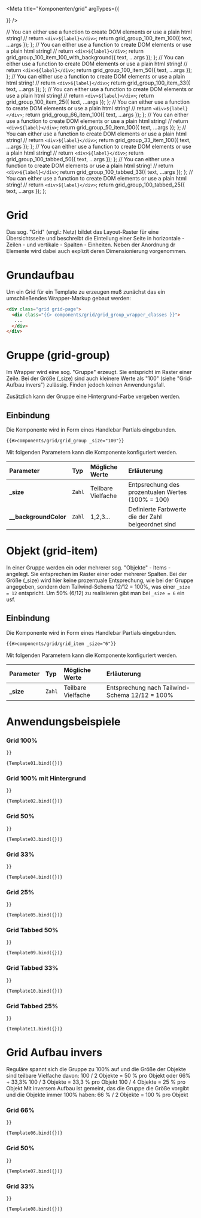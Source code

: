 


<Meta
  title="Komponenten/grid"
  argTypes={{
    
  }}
/>

  // You can either use a function to create DOM elements or use a plain html string!
  // return `<div>${label}</div>`;
  return grid_group_100_item_100({ text, ...args });
};
  // You can either use a function to create DOM elements or use a plain html string!
  // return `<div>${label}</div>`;
  return grid_group_100_item_100_with_background({ text, ...args });
};
  // You can either use a function to create DOM elements or use a plain html string!
  // return `<div>${label}</div>`;
  return grid_group_100_item_50({ text, ...args });
};
  // You can either use a function to create DOM elements or use a plain html string!
  // return `<div>${label}</div>`;
  return grid_group_100_item_33({ text, ...args });
};
  // You can either use a function to create DOM elements or use a plain html string!
  // return `<div>${label}</div>`;
  return grid_group_100_item_25({ text, ...args });
};
  // You can either use a function to create DOM elements or use a plain html string!
  // return `<div>${label}</div>`;
  return grid_group_66_item_100({ text, ...args });
};
  // You can either use a function to create DOM elements or use a plain html string!
  // return `<div>${label}</div>`;
  return grid_group_50_item_100({ text, ...args });
};
  // You can either use a function to create DOM elements or use a plain html string!
  // return `<div>${label}</div>`;
  return grid_group_33_item_100({ text, ...args });
};
  // You can either use a function to create DOM elements or use a plain html string!
  // return `<div>${label}</div>`;
  return grid_group_100_tabbed_50({ text, ...args });
};
  // You can either use a function to create DOM elements or use a plain html string!
  // return `<div>${label}</div>`;
  return grid_group_100_tabbed_33({ text, ...args });
};
  // You can either use a function to create DOM elements or use a plain html string!
  // return `<div>${label}</div>`;
  return grid_group_100_tabbed_25({ text, ...args });
};

# Grid

Das sog. "Grid" (engl.: Netz) bildet das Layout-Raster für eine Übersichtsseite und 
beschreibt die Einteilung einer Seite in horizontale - Zeilen - und vertikale - Spalten - Einheiten. 
Neben der Anordnung dr Elemente wird dabei auch explizit deren Dimensionierung vorgenommen.

# Grundaufbau
Um ein Grid für ein Template zu erzeugen muß zunächst das ein umschließendes Wrapper-Markup gebaut werden:
```html
<div class="grid grid-page">
  <div class="{{> components/grid/grid_group_wrapper_classes }}">
   ... 
  </div>
</div>
```
# Gruppe (grid-group)
Im Wrapper wird eine sog. "Gruppe" erzeugt. Sie entspricht im Raster einer Zeile.
Bei der Größe (_size) sind auch kleinere Werte als "100" (siehe "Grid-Aufbau invers") zulässig. Finden jedoch keinen Anwendungsfall.

Zusätzlich kann der Gruppe eine Hintergrund-Farbe vergeben werden.

## Einbindung
Die Komponente wird in Form eines Handlebar Partials eingebunden.

```html
{{#>components/grid/grid_group _size="100"}}
```
Mit folgenden Parametern kann die Komponente konfiguriert werden.

| Parameter  | Typ      | Mögliche Werte                                                                                                                                                                                                                                                     | Erläuterung                                      |
| :--------- | :------- | :--------------------- | :----------------------------------------------- |
| **\_size** | `Zahl`| Teilbare Vielfache         | Entpsrechung des prozentualen Wertes (100% = 100) 
| **\__backgroundColor**|`Zahl`|1,2,3... | Definierte Farbwerte die der Zahl beigeordnet sind                                                                                                                                                                                                                                      | Die Beschriftung des Labels.                     |


# Objekt (grid-item)
In einer Gruppe werden ein oder mehrerer sog. "Objekte" - Items - angelegt. Sie entsprechen im Raster einer oder mehrerer Spalten.
Bei der Größe (_size) wird hier keine prozentuale Entsprechung, wie bei der Gruppe angegeben, sondern dem Tailwind-Schema 12/12 = 100%,
was einer ```_size = 12``` entspricht.
Um 50% (6/12) zu realisieren gibt man bei ```_size = 6``` ein usf.

## Einbindung
Die Komponente wird in Form eines Handlebar Partials eingebunden.

```html
{{#>components/grid/grid_item _size="6"}}
```
Mit folgenden Parametern kann die Komponente konfiguriert werden.

| Parameter  | Typ      | Mögliche Werte                                                                                                                                                                                                                                                     | Erläuterung                                      |
| :--------- | :------- | :--------------------- | :----------------------------------------------- |
| **\_size** | `Zahl`| Teilbare Vielfache        | Entsprechung nach Tailwind-Schema 12/12 = 100%     

# Anwendungsbeispiele

### Grid 100%
<Preview>
  <Story
    name="Grid 100%"
    args={{
      
    }}
  >
    {Template01.bind({})}
  </Story>
</Preview>

### Grid 100% mit Hintergrund
<Preview>
  <Story
    name="Grid 100% mit Hintergrund"
    args={{
      
    }}
  >
    {Template02.bind({})}
  </Story>
</Preview>

### Grid 50%
<Preview> 
  <Story
    name="Grid 50%"
    args={{
      
    }}
  >
    {Template03.bind({})}
  </Story>
</Preview>

### Grid 33%
<Preview>
  <Story
    name="Grid 33%"
    args={{
      
    }}
  >
    {Template04.bind({})}
  </Story>
</Preview>

### Grid 25% 
<Preview>
  <Story
    name="Grid 25%"
    args={{
      
    }}
  >
    {Template05.bind({})}
  </Story>
</Preview>

### Grid Tabbed 50% 
<Preview>
  <Story
    name="Grid Tabbed 50%"
    args={{
      
    }}
  >
    {Template09.bind({})}
  </Story>
</Preview>

### Grid Tabbed 33% 
<Preview>
  <Story
    name="Grid Tabbed 33%"
    args={{
      
    }}
  >
    {Template10.bind({})}
  </Story>
</Preview>

### Grid Tabbed 25% 
<Preview>
  <Story
    name="Grid Tabbed 25%"
    args={{
      
    }}
  >
    {Template11.bind({})}
  </Story>
</Preview>

# Grid Aufbau invers 
Reguläre spannt sich die Gruppe zu 100% auf und die Größe der Objekte sind teilbare Vielfache davon:
100 / 2 Objekte = 50 % pro Objekt oder 66% + 33,3%
100 / 3 Objekte = 33,3 % pro Objekt
100 / 4 Objekte = 25 % pro Objekt
Mit inversem Aufbau ist gemeint, das die Gruppe die Größe vorgibt und die Objekte immer 100% haben:
66 % / 2 Objekte = 100 % pro Objekt

### Grid 66%
<Preview>
  <Story
    name="66%"
    args={{
      
    }}
  >
    {Template06.bind({})}
  </Story>
</Preview>

### Grid 50%
<Preview>
  <Story
    name="50%"
    args={{
      
    }}
  >
    {Template07.bind({})}
  </Story>
</Preview>

### Grid 33%
<Preview>
  <Story
    name="33%"
    args={{
      
    }}
  >
    {Template08.bind({})}
  </Story>
</Preview>


<ArgsTable story="Grid" />
